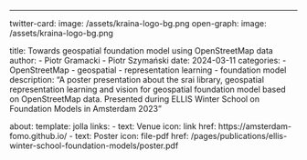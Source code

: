 ---
twitter-card:
  image: /assets/kraina-logo-bg.png
open-graph:
  image: /assets/kraina-logo-bg.png

title: Towards geospatial foundation model using OpenStreetMap data
author:
    - Piotr Gramacki
    - Piotr Szymański
date: 2024-03-11
categories:
    - OpenStreetMap
    - geospatial
    - representation learning
    - foundation model
description: "A poster presentation about the srai library, geospatial representation learning and vision for geospatial foundation model based on OpenStreetMap data. Presented during ELLIS Winter School on Foundation Models in Amsterdam 2023"

about:
    template: jolla
    links:
        - text: Venue
          icon: link
          href: https://amsterdam-fomo.github.io/
        - text: Poster
          icon: file-pdf
          href: /pages/publications/ellis-winter-school-foundation-models/poster.pdf
